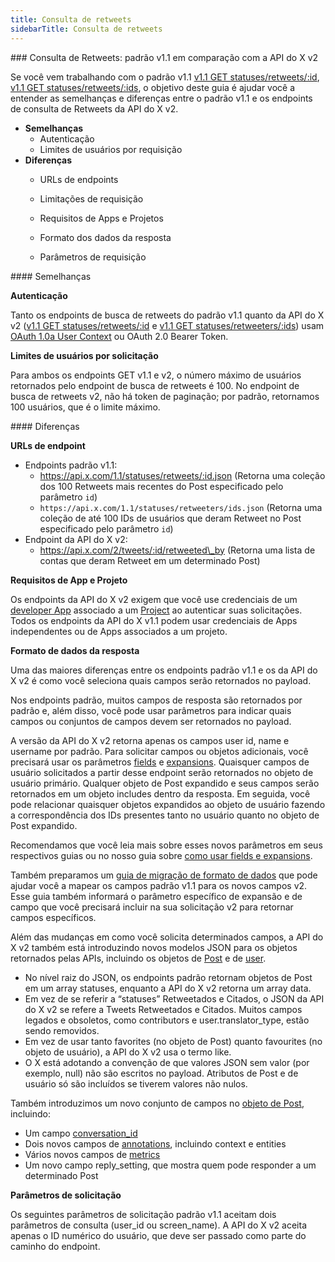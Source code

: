 ```yaml
---
title: Consulta de retweets
sidebarTitle: Consulta de retweets
---
```


<div id="retweets-lookup-standard-v11-compared-to-x-api-v2">
  ### Consulta de Retweets: padrão v1.1 em comparação com a API do X v2
</div>

Se você vem trabalhando com o padrão v1.1 [v1.1 GET statuses/retweets/:id](https://developer.x.com/en/docs/twitter-api/v1/tweets/post-and-engage/api-reference/get-statuses-retweets-id), [v1.1 GET statuses/retweets/:ids](https://developer.x.com/en/docs/twitter-api/v1/tweets/post-and-engage/api-reference/get-statuses-retweeters-ids), o objetivo deste guia é ajudar você a entender as semelhanças e diferenças entre o padrão v1.1 e os endpoints de consulta de Retweets da API do X v2.

- **Semelhanças**
  - Autenticação
  - Limites de usuários por requisição
- **Diferenças**
  - URLs de endpoints

  - Limitações de requisição

  - Requisitos de Apps e Projetos

  - Formato dos dados da resposta

  - Parâmetros de requisição

<div id="similarities">
  #### Semelhanças
</div>

**Autenticação**

Tanto os endpoints de busca de retweets do padrão v1.1 quanto da API do X v2 ([v1.1 GET statuses/retweets/:id](https://developer.x.com/en/docs/twitter-api/v1/tweets/post-and-engage/api-reference/get-statuses-retweets-id) e [v1.1 GET statuses/retweeters/:ids](https://developer.x.com/en/docs/twitter-api/v1/tweets/post-and-engage/api-reference/get-statuses-retweeters-ids)) usam [OAuth 1.0a User Context](https://developer.x.com/content/developer-twitter/resources/fundamentals/authentication) ou OAuth 2.0 Bearer Token.

**Limites de usuários por solicitação**

Para ambos os endpoints GET v1.1 e v2, o número máximo de usuários retornados pelo endpoint de busca de retweets é 100. No endpoint de busca de retweets v2, não há token de paginação; por padrão, retornamos 100 usuários, que é o limite máximo.

<div id="differences">
  #### Diferenças
</div>

**URLs de endpoint**

- Endpoints padrão v1.1:
  - https://api.x.com/1.1/statuses/retweets/:id.json
    (Retorna uma coleção dos 100 Retweets mais recentes do Post especificado pelo parâmetro `id`)
  - `https://api.x.com/1.1/statuses/retweeters/ids.json`
    (Retorna uma coleção de até 100 IDs de usuários que deram Retweet no Post especificado pelo parâmetro `id`)
- Endpoint da API do X v2:
  - https://api.x.com/2/tweets/:id/retweeted\_by
    (Retorna uma lista de contas que deram Retweet em um determinado Post)

**Requisitos de App e Projeto**

Os endpoints da API do X v2 exigem que você use credenciais de um [developer App](/pt-BR/resources/fundamentals/developer-apps) associado a um [Project](/pt-BR/resources/fundamentals/developer-apps) ao autenticar suas solicitações. Todos os endpoints da API do X v1.1 podem usar credenciais de Apps independentes ou de Apps associados a um projeto.

**Formato de dados da resposta**

Uma das maiores diferenças entre os endpoints padrão v1.1 e os da API do X v2 é como você seleciona quais campos serão retornados no payload.

Nos endpoints padrão, muitos campos de resposta são retornados por padrão e, além disso, você pode usar parâmetros para indicar quais campos ou conjuntos de campos devem ser retornados no payload.

A versão da API do X v2 retorna apenas os campos user id, name e username por padrão. Para solicitar campos ou objetos adicionais, você precisará usar os parâmetros [fields](/pt-BR/x-api/fundamentals/fields) e [expansions](/pt-BR/x-api/fundamentals/expansions). Quaisquer campos de usuário solicitados a partir desse endpoint serão retornados no objeto de usuário primário. Qualquer objeto de Post expandido e seus campos serão retornados em um objeto includes dentro da resposta. Em seguida, você pode relacionar quaisquer objetos expandidos ao objeto de usuário fazendo a correspondência dos IDs presentes tanto no usuário quanto no objeto de Post expandido.

Recomendamos que você leia mais sobre esses novos parâmetros em seus respectivos guias ou no nosso guia sobre [como usar fields e expansions](/pt-BR/x-api/fundamentals/data-dictionary#how-to-use-fields-and-expansions).

Também preparamos um [guia de migração de formato de dados](/pt-BR/x-api/migrate/data-format-migration#migrating-from-standard-v1-1s-data-format-to-v2) que pode ajudar você a mapear os campos padrão v1.1 para os novos campos v2. Esse guia também informará o parâmetro específico de expansão e de campo que você precisará incluir na sua solicitação v2 para retornar campos específicos.

Além das mudanças em como você solicita determinados campos, a API do X v2 também está introduzindo novos modelos JSON para os objetos retornados pelas APIs, incluindo os objetos de [Post](/pt-BR/x-api/fundamentals/data-dictionary#tweet) e de [user](/pt-BR/x-api/fundamentals/data-dictionary#user).

- No nível raiz do JSON, os endpoints padrão retornam objetos de Post em um array statuses, enquanto a API do X v2 retorna um array data.
- Em vez de se referir a “statuses” Retweetados e Citados, o JSON da API do X v2 se refere a Tweets Retweetados e Citados. Muitos campos legados e obsoletos, como contributors e user.translator\_type, estão sendo removidos.
- Em vez de usar tanto favorites (no objeto de Post) quanto favourites (no objeto de usuário), a API do X v2 usa o termo like.
- O X está adotando a convenção de que valores JSON sem valor (por exemplo, null) não são escritos no payload. Atributos de Post e de usuário só são incluídos se tiverem valores não nulos.

Também introduzimos um novo conjunto de campos no [objeto de Post](/pt-BR/x-api/fundamentals/data-dictionary#tweet), incluindo:

- Um campo [conversation\_id](/pt-BR/x-api/fundamentals/conversation-id)
- Dois novos campos de [annotations](/pt-BR/x-api/fundamentals/post-annotations), incluindo context e entities
- Vários novos campos de [metrics](/pt-BR/x-api/fundamentals/metrics)
- Um novo campo reply\_setting, que mostra quem pode responder a um determinado Post

**Parâmetros de solicitação**

Os seguintes parâmetros de solicitação padrão v1.1 aceitam dois parâmetros de consulta (user\_id ou screen\_name). A API do X v2 aceita apenas o ID numérico do usuário, que deve ser passado como parte do caminho do endpoint.